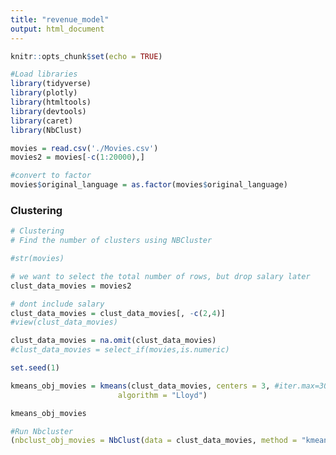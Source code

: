 ```yaml
---
title: "revenue_model"
output: html_document
---
```


```r
knitr::opts_chunk$set(echo = TRUE)
```

```r
#Load libraries
library(tidyverse)
library(plotly)
library(htmltools)
library(devtools)
library(caret)
library(NbClust)
```


```r
movies = read.csv('./Movies.csv')
movies2 = movies[-c(1:20000),]

#convert to factor
movies$original_language = as.factor(movies$original_language)
```

### Clustering

```r
# Clustering
# Find the number of clusters using NBCluster

#str(movies)

# we want to select the total number of rows, but drop salary later
clust_data_movies = movies2

```

```r
# dont include salary
clust_data_movies = clust_data_movies[, -c(2,4)]
#view(clust_data_movies)

clust_data_movies = na.omit(clust_data_movies)
#clust_data_movies = select_if(movies,is.numeric)
```

```r
set.seed(1)

kmeans_obj_movies = kmeans(clust_data_movies, centers = 3, #iter.max=30
                        algorithm = "Lloyd")

kmeans_obj_movies

#Run Nbcluster
(nbclust_obj_movies = NbClust(data = clust_data_movies, method = "kmeans"))
```




